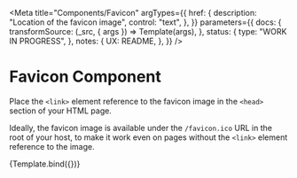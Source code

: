 <!--
@license EUPL-1.2
Copyright (c) 2021 Robbert Broersma
-->



<Meta
  title="Components/Favicon"
  argTypes={{
    href: {
      description: "Location of the favicon image",
      control: "text",
    },
  }}
  parameters={{
    docs: {
      transformSource: (_src, { args }) => Template(args),
    },
    status: {
      type: "WORK IN PROGRESS",
    },
    notes: {
      UX: README,
    },
  }}
/>

# Favicon Component

Place the `<link>` element reference to the favicon image in the `<head>` section of your HTML page.

Ideally, the favicon image is available under the `/favicon.ico` URL in the root of your host, to make it work even on pages without the `<link>` element reference to the image.

<Canvas>
  <Story
    name="Favicon"
    args={{
      href: "/favicon.ico",
    }}
  >
    {Template.bind({})}
  </Story>
</Canvas>

<ArgsTable story="Favicon" />
